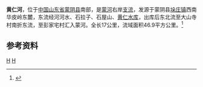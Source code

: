 {{Infobox River
  | river_name      = 黄仁河
  | image_name      =
  | image_size      = 
  | caption         = 
  | origin          = [[山东省|山东省]][[蒙阴县|蒙阴县]][[垛庄镇_(蒙阴县)|垛庄镇]]华皮岭东麓
  | mouth           = 山东省蒙阴县垛庄镇彭家宅村[[蒙河_(沂河)|蒙河]]
  | basin_countries = {{PRC}}
  | length          = 17公里
  | elevation       = 
  | mouth_elevation = 
  | discharge       = 
  | watershed       = 46.9平方公里
}}
'''黄仁河'''，位于[[中国|中国]][[山东省|山东省]][[蒙阴县|蒙阴县]]南部，是[[蒙河_(沂河)|蒙河]]右岸[[支流|支流]]，发源于蒙阴县[[垛庄镇_(蒙阴县)|垛庄镇]]西南华皮岭东麓，东流经河河水、石拉子、石屋山、[[黄仁水库|黄仁水库]]，出库后东北流至大山寺村南折东流，至彭家宅村汇入蒙河。全长17公里，流域面积46.9平方公里。<ref name="中国河湖大典">{{cite book zh |author=《[[中国河湖大典|中国河湖大典]]》编纂委员会 |title=《中国河湖大典·淮河卷》 |format=M |edition=1 |location=北京 |publisher=中国水利水电出版社 |date=2010年9月 |pages=199页 |id= ISBN 978-7-5084-7953-8}}</ref>
==参考资料==
{{reflist}}

[[Category:沂沭泗河水系|H]]
[[Category:山东河流|H]]